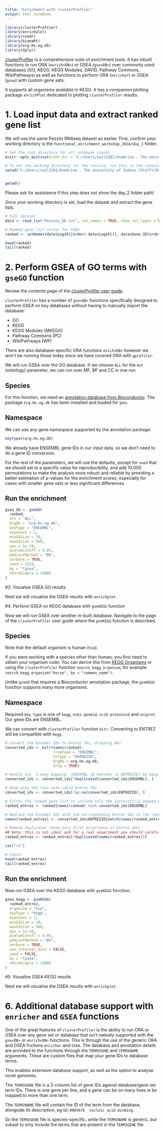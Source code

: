 ```yaml
---
title: "Enrichment with clusterProfiler"
output: html_notebook
---
```


```r
library(clusterProfiler)
library(enrichplot)
library(readr)
library(biomaRt)
library(org.Hs.eg.db)
library(dplyr)
```

[clusterProfiler](https://bioconductor.org/packages/release/bioc/html/clusterProfiler.html) is a comprehensive suite of enrichment tools. It has inbuilt functions to run ORA (`enrich<DB>`) or GSEA (`gse<DB>`) over commonly used databases (GO, KEGG, KEGG Modules, DAVID, Pathway Commons, WikiPathways) as well as functions to perform ORA (`enricher`) or GSEA (`gsea`) with custom gene sets.

It supports all organisms available in KEGG. It has a companion plotting package `enrichPlot` dedicated to plotting `clusterProfiler` results. 


# 1. Load input data and extract ranked gene list

We will use the same Pezzini RNAseq dataset as earlier. First, confirm your working directory is the `Functional_enrichment_workshop_2024/day_2` folder. 

```r
# Set the root directory for all notebook chunks
knitr::opts_knit$set(root.dir = "C:/Users/cwil2281/OneDrive - The University of Sydney (Staff)/Documents/PIPE-5119-enrichment-workshop/day_2")

# To set the working directory for the console, run this in the console itself:
setwd("C:/Users/cwil2281/OneDrive - The University of Sydney (Staff)/Documents/PIPE-5119-enrichment-workshop/day_2")


getwd()

```


Please ask for assistance if this step does not show the day_2 folder path! 

Once your working directory is set, load the dataset and extract the gene lists.

```r

# Full dataset
data <- read_tsv("Pezzini_DE.txt", col_names = TRUE, show_col_types = FALSE)

# Ranked gene list vector for GSEA
ranked <- setNames(data$Log2FC[order(-data$Log2FC)], data$Gene.ID[order(-data$Log2FC)])

head(ranked)
tail(ranked)

```


# 2. Perform GSEA of GO terms with `gseGO` function 

Review the contents page of the [clusterProfiler user guide](https://bioconductor.org/packages/devel/bioc/manuals/clusterProfiler/man/clusterProfiler.pdf). 

`clusterProfiler` has a number of `gse<DB>` functions specifically designed to perform GSEA on key databases without having to manually import the database:

- GO
- KEGG
- KEGG Modules (MKEGG)
- Pathway Commons (PC)
- WikiPathways (WP)

There are also database-specific ORA functions `enich<DB>` however we won't be running those today since we have covered ORA with `gprofiler`. 


We will run GSEA over the GO database. If we choose `ALL` for the `ont` (ontology) parameter,  we can run over MF, BP and CC in one run. 

## Species

For this function, we need an [annotation database from Bioconductor](https://bioconductor.org/packages/3.20/data/annotation/). The package `org.Hs.eg.db` has been installed and loaded for you. 

## Namespace

We can use any gene namespace supported by the annotation package:

```r
keytypes(org.Hs.eg.db)
```
We already have ENSEMBL gene IDs in our input data, so we don't need to do a gene ID conversion. 

For the rest of the parameters, we will use the defaults, except for `seed` that we should set to a specific value for reproducibility, and
add 10,000 permutations to make the analysis more robust and reliable by providing a better estimation of p-values for the enrichment scores, especially for cases with smaller gene sets or less significant differences.

## Run the enrichment

```r
gsea_GO <- gseGO( 
  ranked, 
  ont = "ALL", 
  OrgDb = "org.Hs.eg.db",
  keyType = "ENSEMBL", 
  exponent = 1, 
  minGSSize = 10, 
  maxGSSize = 500, 
  eps = 1e-10, 
  pvalueCutoff = 0.05, 
  pAdjustMethod = "BH", 
  verbose = TRUE, 
  seed = 1234, 
  by = "fgsea",
  nPermSimple = 10000
)

```


#3. Visualise  GSEA GO results 

Next we will visualise the GSEA results with `enrichplot`. 




#4. Perform GSEA on KEGG database with `gseKEGG` function 

Now we will run GSEA over another in-built database. Navigate to the page of the `clsuterProfiler` user guide where the `gseKEGG` function is described. 

## Species

Note that the default organism is human (`hsa`). 

If you were working with a species other than human, you first need to obtain your organism code. You can derive this from [KEGG Organisms](https://www.genome.jp/kegg/tables/br08606.html) or using the `clusterProfiler` function `search_kegg_organism`, for example `search_kegg_organism("horse", by = "common_name")`. 

Unlike `gseGO` that requires a Bioconductor annotation package, the `gseKEGG` function supports many more organisms. 

## Namespace

Required `key type` is one of `kegg`, `ncbi-geneid`, `ncib-proteinid` and `uniprot`. Our gene IDs are ENSEMBL. 

We can convert with `clusterProfiler` function `bitr`. Converting to ENTREZ will be compatible with `kegg`. 


```r
# Convert the Ensembl IDs to Entrez IDs, dropping NAs
converted_ids <- bitr(names(ranked), 
                      fromType = "ENSEMBL", 
                      toType = "ENTREZID", 
                      OrgDb = org.Hs.eg.db, 
                      drop = TRUE)

# Handle any `1:many mapping` (ENSEMBL ID matches >1 ENTREZID) by keeping only the first Entrez ID for each Ensembl ID
converted_ids <- converted_ids[!duplicated(converted_ids$ENSEMBL), ]

# Keep only the rows with valid Entrez IDs
converted_ids <- converted_ids[!is.na(converted_ids$ENTREZID), ]

# Filter the ranked gene list to include only the successfully mapped Ensembl IDs
ranked_entrez <- ranked[names(ranked) %in% converted_ids$ENSEMBL]

# Replace the Ensembl IDs with the corresponding Entrez IDs in the ranked vector
names(ranked_entrez) <- converted_ids$ENTREZID[match(names(ranked_entrez), converted_ids$ENSEMBL)]

# Remove duplicates (keep only first occurrence of Entrez IDs)
## Note: this is not ideal and for a real experiment you should carefully review duplicates and choose which and how to retain based on your biological context 
ranked_entrez <- ranked_entrez[!duplicated(names(ranked_entrez))]

cat("\n")

# Check: 
head(ranked_entrez)
tail(ranked_entrez)

```

## Run the enrichment

Now run GSEA over the KEGG database with `gseKEGG` function: 


```r
gsea_kegg <- gseKEGG( 
  ranked_entrez, 
  organism = "hsa", 
  keyType = "kegg", 
  exponent = 1, 
  minGSSize = 10, 
  maxGSSize = 500, 
  eps = 1e-10, 
  pvalueCutoff = 0.05, 
  pAdjustMethod = "BH",
  verbose = TRUE, 
  use_internal_data = FALSE, 
  seed = FALSE, 
  by = "fgsea",
  nPermSimple = 10000
)


```


#5. Visualise  GSEA KEGG results 

Next we will visualise the GSEA results with `enrichplot`. 







# 6. Additional database support with `enricher` and `GSEA` functions

One of the great features of `clusterProfiler` is the ability to run ORA or GSEA over any gene set or database that isn't natively supported with the `gse<DB>` or `enrich<DB>` functions. This is through the use of the generic ORA and GSEA fnctions `enricher` and `GSEA`. The database and annotation details are provided to the functions through the `TERM2GENE` and `TERM2NAME` arguments. These are custom files that map your gene IDs to database terms. 

This enables extensive database support, as well as the option to analyse novel genomes. 

The `TERM2GENE` file is a 2-column list of gene IDs against database/gene set term IDs. There is one gene per line, and a gene can be on many lines ie be mapped to more than one term.

The `TERM2NAME` file will contain the ID of the term from the database, alongside its description, eg  `GO:0003676	nucleic acid binding`. 

So the `TERM2GENE` file is species-specific, while the `TERM2NAME` is generic, but subset to only include the terms that are present in the `TERM2GENE` file. 




